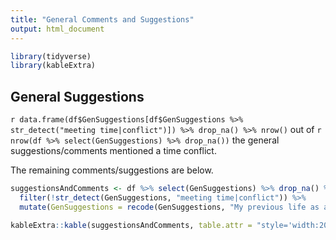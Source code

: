 ```yaml
---
title: "General Comments and Suggestions"
output: html_document
---
```


```r
library(tidyverse)
library(kableExtra)
```

## General Suggestions

`r data.frame(df$GenSuggestions[df$GenSuggestions %>% str_detect("meeting time|conflict")]) %>% drop_na() %>% nrow()` out of `r nrow(df %>% select(GenSuggestions) %>% drop_na())` the general suggestions/comments mentioned a time conflict.

The remaining comments/suggestions are below.

```r
suggestionsAndComments <- df %>% select(GenSuggestions) %>% drop_na() %>%
  filter(!str_detect(GenSuggestions, "meeting time|conflict")) %>%
  mutate(GenSuggestions = recode(GenSuggestions, "My previous life as a teacher suggests interactive techniques/activities to stimulate engagement. Common techniques (think, pair share) with breakout rooms, (task, target, time) using resources like Jamboards, I've adapted this for ideation meetings with some success in our group. Ps. Thanks for organizing and facilitating!" = "Incorporate interactive techniques/activities like think ,pair, share or task, target, time using breakout rooms and Jamboards to stimulate engagement", "In-depth presentations or discussions that give practical information, rather than just surface-level presentations, would be much more useful and interesting to me." = "In-depth presentations or discussions with practical information rather than surface-level presentations")) %>% `colnames<-`(c("Any general suggestions?"))

kableExtra::kable(suggestionsAndComments, table.attr = "style='width:20%;'")
```

